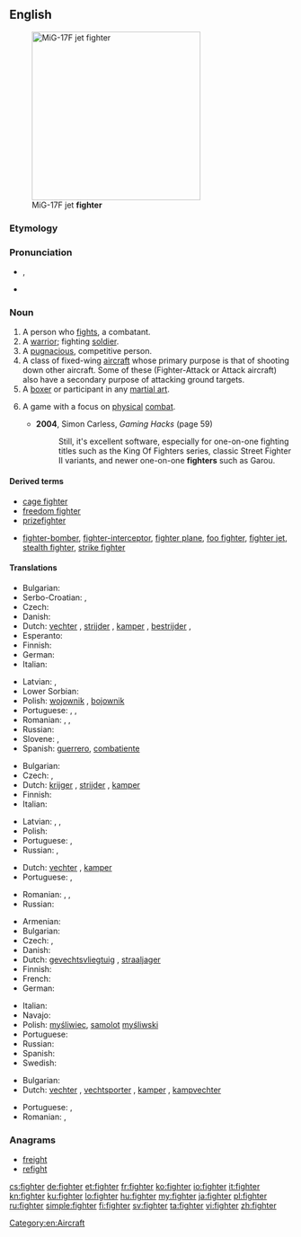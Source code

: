 ==English==
{{rfc-auto}}
[[Image:MiG-17F Top View.JPG|thumb|right|300px|MiG-17F jet '''fighter''']]

===Etymology===
{{suffix|fight|er}}

===Pronunciation===
* {{a|UK}} {{IPA|/faɪ.tə(ɹ)/}}, {{X-SAMPA|/faI.t@(r)/}}
* {{rhymes|aɪtə(r)}}

===Noun===
{{en-noun}}

# A person who [[fight]]s, a combatant.
# A [[warrior]]; fighting [[soldier]].
# A [[pugnacious]], competitive person.
# A class of fixed-wing [[aircraft]] whose primary purpose is that of shooting down other aircraft. Some of these (Fighter-Attack or Attack aircraft) also have a secondary purpose of attacking ground targets.
# A [[boxer]] or participant in any [[martial art]].
# {{video games}} A game with a focus on [[physical]] [[combat]].
#* '''2004''', Simon Carless, ''Gaming Hacks'' (page 59)
#*: Still, it's excellent software, especially for one-on-one fighting titles such as the King Of Fighters series, classic Street Fighter II variants, and newer one-on-one '''fighters''' such as Garou.

====Derived terms====
* [[cage fighter]]
* [[freedom fighter]]
* [[prizefighter]]
* {{sense|aircraft}} [[fighter-bomber]], [[fighter-interceptor]], [[fighter plane]], [[foo fighter]], [[fighter jet]], [[stealth fighter]], [[strike fighter]]

====Translations====
{{trans-top|person who fights}}
* Bulgarian: {{t|bg|борец|m|sc=Cyrl}}
* Serbo-Croatian: {{t|sh|borac|m}},  {{t|sh|bojovnik|m}}
* Czech: {{t-|cs|bojovník|m}}
* Danish: {{t-|da|kriger|c}}
* Dutch: [[vechter]] {{m}}, [[strijder]] {{m}}, [[kamper]] {{m}}, [[bestrijder]] {{m}},  {{t+|nl|bikkel|m}}
* Esperanto: {{t-|eo|batalanto|xs=Esperanto}}
* Finnish: {{t-|fi|taistelija}}
* German: {{t+|de|Kämpfer|m}}
* Italian: {{t-|it|combattente|m|f}}
{{trans-mid}}
* Latvian: {{t|lv|cīnītājs|m}}, {{t|lv|cīnītāja|f}}
* Lower Sorbian: {{tø|dsb|wójowaŕ|m}}
* Polish: [[wojownik]] {{m}}, [[bojownik]] {{m}}
* Portuguese: {{t-|pt|lutador|m}}, {{t-|pt|lutadora|f}}, {{t+|pt|combatente|m|f}}
* Romanian: {{t-|ro|combatant|m}}, {{t-|ro|luptător|m}}, {{t-|ro|combatantă|f}}
* Russian: {{t+|ru|борец|m|tr=boréc}}
* Slovene: {{t-|sl|borec|m|alt=bórec}},  {{t-|sl|borka|f|alt=bórka}}
* Spanish: [[guerrero]], [[combatiente]] {{m}}
{{trans-bottom}}

{{trans-top|warrior}}
* Bulgarian: {{t|bg|боец|m|sc=Cyrl}}
* Czech: {{t-|cs|bojovník|m}}, {{t-|cs|válečník|m}}
* Dutch: [[krijger]] {{m}}, [[strijder]] {{m}}, [[kamper]] {{m}}
* Finnish: {{t+|fi|soturi}}
* Italian: {{t+|it|guerriero|m}}
{{trans-mid}}
* Latvian: {{t|lv|karotājs|m}}, {{t|lv|cīnītājs|m}}, {{t|lv|karavīrs|m}}
* Polish: {{t+|pl|żołnierz|m}}
* Portuguese: {{t+|pt|guerreiro|m}}, {{t+|pt|guerreira|f}}
* Russian: {{t+|ru|боец|m|tr=bojéc}}, {{t+|ru|воин|m|tr=vóin}}
{{trans-bottom}}

{{trans-top|pugnacious, competetive person}}
* Dutch: [[vechter]] {{m}}, [[kamper]] {{m}}
* Portuguese: {{t-|pt|lutador|m}}, {{t-|pt|lutadora|f}}
{{trans-mid}}
* Romanian: {{t-|ro|luptător|m}}, {{t-|ro|persoană combativă|f}}, {{t-|ro|persoană bătăioasă|f}}
* Russian: {{t+|ru|боец|m|tr=bojéc}}
{{trans-bottom}}

{{trans-top|aircraft type}}
* Armenian: {{t-|hy|կործանիչ|tr=korcaničʿ|sc=Armn}}
* Bulgarian: {{t|bg|изтребител|m|sc=Cyrl}}
* Czech: {{t+|cs|stíhačka|f}}, {{t-|cs|stíhací letoun|m}}
* Danish: {{t-|da|kampfly|n}}
* Dutch: [[gevechtsvliegtuig]] {{n}}, [[straaljager]]
* Finnish: {{t+|fi|hävittäjä}}
* French: {{t+|fr|chasseur}}
* German: {{t+|de|Jäger|m}}
{{trans-mid}}
* Italian: {{t+|it|caccia|m}}
* Navajo: {{tø|nv|chidí naatʼaʼí dilwoʼí}}
* Polish: [[myśliwiec]], [[samolot]] [[myśliwski]] {{m}}
* Portuguese: {{t+|pt|caça}}
* Russian: {{t+|ru|истребитель|m|tr=istrebítel'}}
* Spanish: {{t+|es|caza}}
* Swedish: {{t+|sv|jaktflygplan}}
{{trans-bottom}}

{{trans-see|boxer}}

{{trans-top|participant in a martial art}}
* Bulgarian: {{t|bg|боец|m|sc=Cyrl}}
* Dutch: [[vechter]] {{m}}, [[vechtsporter]] {{m}}, [[kamper]] {{m}}, [[kampvechter]] {{m}}
{{trans-mid}}
* Portuguese: {{t-|pt|lutador|m}}, {{t-|pt|lutadora|f}}
* Romanian: {{t-|ro|luptător|m}}, {{t-|ro|luptătoare|f}}
{{trans-bottom}}

===Anagrams===
* [[freight#English|freight]]
* [[refight#English|refight]]

[[Category:en:Aircraft]]

[[cs:fighter]]
[[de:fighter]]
[[et:fighter]]
[[fr:fighter]]
[[ko:fighter]]
[[io:fighter]]
[[it:fighter]]
[[kn:fighter]]
[[ku:fighter]]
[[lo:fighter]]
[[hu:fighter]]
[[my:fighter]]
[[ja:fighter]]
[[pl:fighter]]
[[ru:fighter]]
[[simple:fighter]]
[[fi:fighter]]
[[sv:fighter]]
[[ta:fighter]]
[[vi:fighter]]
[[zh:fighter]]